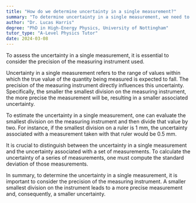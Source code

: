 ```yaml
---
title: "How do we determine uncertainty in a single measurement?"
summary: "To determine uncertainty in a single measurement, we need to consider the precision of the measuring instrument."
author: "Dr. Lucas Harris"
degree: "PhD in High-Energy Physics, University of Nottingham"
tutor_type: "A-Level Physics Tutor"
date: 2024-03-08
---
```


To assess the uncertainty in a single measurement, it is essential to consider the precision of the measuring instrument used.

Uncertainty in a single measurement refers to the range of values within which the true value of the quantity being measured is expected to fall. The precision of the measuring instrument directly influences this uncertainty. Specifically, the smaller the smallest division on the measuring instrument, the more precise the measurement will be, resulting in a smaller associated uncertainty.

To estimate the uncertainty in a single measurement, one can evaluate the smallest division on the measuring instrument and then divide that value by two. For instance, if the smallest division on a ruler is $1 \text{ mm}$, the uncertainty associated with a measurement taken with that ruler would be $0.5 \text{ mm}$.

It is crucial to distinguish between the uncertainty in a single measurement and the uncertainty associated with a set of measurements. To calculate the uncertainty of a series of measurements, one must compute the standard deviation of those measurements.

In summary, to determine the uncertainty in a single measurement, it is important to consider the precision of the measuring instrument. A smaller smallest division on the instrument leads to a more precise measurement and, consequently, a smaller uncertainty.
    